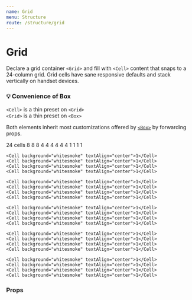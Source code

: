 ```yaml
---
name: Grid
menu: Structure
route: /structure/grid
---
```




# Grid

Declare a grid container `<Grid>` and fill with `<Cell>` content that snaps to a 24-column grid. Grid cells have sane responsive defaults and stack vertically on handset devices.

### 💡 Convenience of Box

`<Cell>` is a thin preset on `<Grid>`<br />
`<Grid>` is a thin preset on `<Box>`


Both elements inherit most customizations offered by [`<Box>`](/structure/box) by forwarding props.

<Playground>
  <Grid margin={{ bottom: 2 }}>
    <Cell span={24} background="purple--400" textAlign="center" padding>
      24 cells
    </Cell>
  </Grid>
    <Grid margin={{ bottom: 2 }}>
    <Cell span={8} background="lightpink" textAlign="center" padding>
      8
    </Cell>
    <Cell span={8} background="lightpink" textAlign="center" padding>
      8
    </Cell>
    <Cell span={8} background="lightpink" textAlign="center" padding>
      8
    </Cell>
  </Grid>
    <Grid margin={{ bottom: 2 }}>
    <Cell span={4} background="tomato" textAlign="center" padding={1}>
      4
    </Cell>
    <Cell span={4} background="tomato" textAlign="center" padding>
      4
    </Cell>
    <Cell span={4} background="tomato" textAlign="center" padding>
      4
    </Cell>
    <Cell span={4} background="tomato" textAlign="center" padding={1}>
      4
    </Cell>
    <Cell span={4} background="tomato" textAlign="center" padding>
      4
    </Cell>
    <Cell span={4} background="tomato" textAlign="center" padding>
      4
    </Cell>
  </Grid>
  <Grid>
    <Cell background="whitesmoke" textAlign="center">1</Cell>
    <Cell background="whitesmoke" textAlign="center">1</Cell>
    <Cell background="whitesmoke" textAlign="center">1</Cell>
    <Cell background="whitesmoke" textAlign="center">1</Cell>

    <Cell background="whitesmoke" textAlign="center">1</Cell>
    <Cell background="whitesmoke" textAlign="center">1</Cell>
    <Cell background="whitesmoke" textAlign="center">1</Cell>
    <Cell background="whitesmoke" textAlign="center">1</Cell>

    <Cell background="whitesmoke" textAlign="center">1</Cell>
    <Cell background="whitesmoke" textAlign="center">1</Cell>
    <Cell background="whitesmoke" textAlign="center">1</Cell>
    <Cell background="whitesmoke" textAlign="center">1</Cell>

    <Cell background="whitesmoke" textAlign="center">1</Cell>
    <Cell background="whitesmoke" textAlign="center">1</Cell>
    <Cell background="whitesmoke" textAlign="center">1</Cell>
    <Cell background="whitesmoke" textAlign="center">1</Cell>

    <Cell background="whitesmoke" textAlign="center">1</Cell>
    <Cell background="whitesmoke" textAlign="center">1</Cell>
    <Cell background="whitesmoke" textAlign="center">1</Cell>
    <Cell background="whitesmoke" textAlign="center">1</Cell>

    <Cell background="whitesmoke" textAlign="center">1</Cell>
    <Cell background="whitesmoke" textAlign="center">1</Cell>
    <Cell background="whitesmoke" textAlign="center">1</Cell>
    <Cell background="whitesmoke" textAlign="center">1</Cell>
  </Grid>
</Playground>

### Props

<Props of={Grid} />

